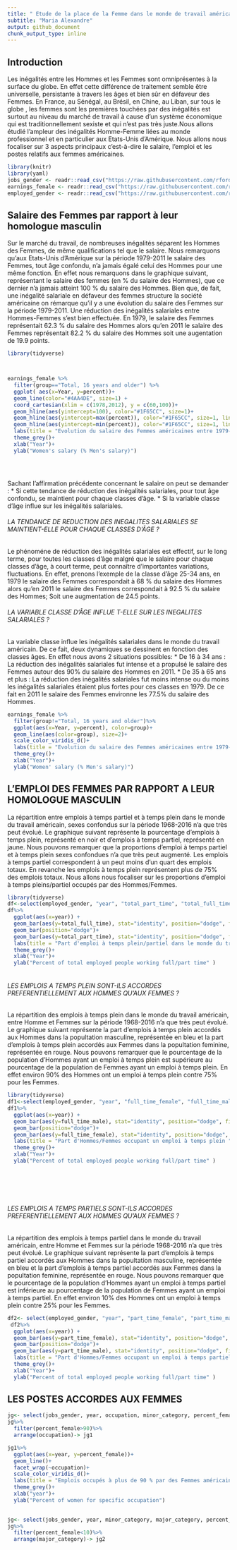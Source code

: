 ```yaml
---
title: " Etude de la place de la Femme dans le monde de travail américain - DATABASE: Women in the workforce"
subtitle: "Maria Alexandre"
output: github_document
chunk_output_type: inline
---
```




## Introduction

  Les inégalités entre les Hommes et les Femmes sont omniprésentes à la surface du globe. En effet cette différence de traitement semble être universelle, persistante à travers les âges et bien sûr en défaveur des Femmes. En France, au Sénégal, au Brésil, en Chine, au Liban, sur tous le globe , les femmes sont les premières touchées par des inégalités est surtout au niveau du marché de travail à cause d’un système économique qui est traditionnellement sexiste et qui n'est pas très juste.Nous allons étudié l'ampleur des inégalités Homme-Femme liées au monde professionnel et en particulier aux Etats-Unis d'Amérique. Nous allons nous focaliser sur 3 aspects principaux c'est-à-dire le salaire, l'emploi et les postes relatifs aux femmes américaines. 


```r
library(knitr)
library(yaml)
jobs_gender <- readr::read_csv("https://raw.githubusercontent.com/rfordatascience/tidytuesday/master/data/2019/2019-03-05/jobs_gender.csv")
earnings_female <- readr::read_csv("https://raw.githubusercontent.com/rfordatascience/tidytuesday/master/data/2019/2019-03-05/earnings_female.csv") 
employed_gender <- readr::read_csv("https://raw.githubusercontent.com/rfordatascience/tidytuesday/master/data/2019/2019-03-05/employed_gender.csv") 

```

## Salaire des Femmes par rapport à leur homologue masculin

  Sur le marché du travail, de nombreuses inégalités séparent les Hommes des Femmes, de même qualifications tel que le salaire. Nous remarquons qu'aux Etats-Unis d'Amérique sur la période 1979-2011 le salaire des Femmes, tout âge confondu, n'a jamais égalé celui des Hommes pour une même fonction. En effet nous remarquons dans le graphique suivant, représentant le salaire des femmes (en % du salaire des Hommes), que ce dernier n'a jamais atteint 100 % du salaire des Hommes. 
Bien que, de fait, une inégalité salariale en défaveur des femmes structure la société américaine on rémarque qu'il y a une évolution du salaire des Femmes sur la période 1979-2011. Une réduction des inégalités salariales entre Hommes-Femmes s'est bien effectuée. En 1979, le salaire des Femmes représentait 62.3 % du salaire des Hommes alors qu'en 2011 le salaire des Femmes représentait 82.2 % du salaire des Hommes soit une augentation de 19.9 points.


```r
library(tidyverse)



earnings_female %>%
  filter(group=="Total, 16 years and older") %>%
  ggplot( aes(x=Year, y=percent))+
  geom_line(color="#4AA4DE", size=1) +
  coord_cartesian(xlim = c(1978,2012), y = c(60,100))+
  geom_hline(aes(yintercept=100), color="#1F65CC", size=1)+
  geom_hline(aes(yintercept=max(percent)), color="#1F65CC", size=1, linetype='dotted')+
  geom_hline(aes(yintercept=min(percent)), color="#1F65CC", size=1, linetype='dotted')+
  labs(title = "Evolution du salaire des Femmes américaines entre 1979-2011", subtitle="selon les classes d'âge")+
  theme_grey()+
  xlab("Year")+
  ylab("Women's salary (% Men's salary)")
  




```

Sachant l'affirmation précédente concernant le salaire on peut se demander :
* Si cette tendance de réduction des inégalités salariales, pour tout âge confondu, se maintient pour chaque classes d'âge.
* Si la variable classe d'âge influe sur les inégalités salariales.


###### LA TENDANCE DE REDUCTION DES INEGALITES SALARIALES SE MAINTIENT-ELLE POUR CHAQUE CLASSES D'ÂGE ?
Le phénoméne de réduction des inégalités salariales est effectif, sur le long terme, pour toutes les classes d'âge malgré que le salaire pour chaque classes d'âge, à court terme, peut connaître d'importantes variations, fluctuations. En effet, prenons l'exemple de la classe d'âge 25-34 ans, en 1979 le salaire des Femmes correspondait à 68 % du salaire des Hommes alors qu'en 2011 le salaire des Femmes correspondait à 92.5 % du salaire des Hommes; Soit une augmentation de 24.5 points.

###### LA VARIABLE CLASSE D'ÂGE INFLUE T-ELLE SUR LES INEGALITES SALARIALES ?
La variable classe influe les inégalités salariales dans le monde du travail américain. De ce fait, deux dynamiques se dessinent en fonction des classes âges. En effet nous avons 2 situations possibles:
* De 16 à 34 ans : La réduction des inégalités salariales fut intense et a propulsé le salaire des Femmes autour des 90% du salaire des Hommes en 2011.
* De 35 à 65 ans et plus : La réduction des inégalités salariales fut moins intense ou du moins les inégalités salariales étaient plus fortes pour ces classes en 1979. De ce fait en 2011 le salaire des Femmes environne les 77.5% du salaire des Hommes.




```r
earnings_female %>%
  filter(group!="Total, 16 years and older")%>% 
  ggplot(aes(x=Year, y=percent), color=group)+
  geom_line(aes(color=group), size=2)+
  scale_color_viridis_d()+
  labs(title = "Evolution du salaire des Femmes américaines entre 1979-2011", subtitle = "selon les classes d'âge")+
  theme_grey()+
  xlab("Year")+ 
  ylab("Women' salary (% Men's salary)")

```





## L'EMPLOI DES FEMMES PAR RAPPORT A LEUR HOMOLOGUE MASCULIN

La répartition entre emplois à temps partiel et à temps plein dans le monde du travail américain, sexes confondus sur la période 1968-2016 n'a que très peut évolué. Le graphique suivant représente la pourcentage d'emplois à temps plein, représenté en noir et d'emplois à temps partiel, représenté en jaune. Nous pouvons remarquer que la proportions d'emploi à temps partiel et à temps plein sexes confondues n'a que très peut augmenté. Les emplois à temps partiel correspondent à un peut moins d'un quart des emplois totaux. En revanche les emplois à temps plein représentent plus de 75% des emplois totaux. Nous allons nous focaliser sur les proportions d'emploi à temps pleins/partiel occupés par des Hommes/Femmes.




```r
library(tidyverse)
df<-select(employed_gender, "year", "total_part_time", "total_full_time")
df%>%
  ggplot(aes(x=year)) +
  geom_bar(aes(y=total_full_time), stat="identity", position="dodge", fill="black") +
  geom_bar(position="dodge")+
  geom_bar(aes(y=total_part_time), stat="identity", position="dodge", fill="yellow")+
  labs(title = "Part d'emploi à temps plein/partiel dans le monde du travail américain", subtitle = "Sexes confondus, Période : 1968-2016")+
  theme_grey()+
  xlab("Year")+ 
  ylab("Percent of total employed people working full/part time" )
 

```







###### LES EMPLOIS A TEMPS PLEIN SONT-ILS ACCORDES PREFERENTIELLEMENT AUX HOMMES QU'AUX FEMMES  ?


La répartition des emplois à temps plein dans le monde du travail américain, entre Homme et Femmes sur la période 1968-2016 n'a que très peut évolué. Le graphique suivant représente la part d'emplois à temps plein accordés aux Hommes dans la popultation masculine, représentée en bleu et la part d'emplois à temps plein accordés aux Femmes dans la popultation feminine, représentée en rouge.
Nous pouvons remarquer que le pourcentage de la population d'Hommes ayant un emploi à temps plein est supérieure au pourcentage de la population de Femmes ayant un emploi à temps plein. En effet environ 90% des Hommes ont un emploi à temps plein contre 75% pour les Femmes.

```r
library(tidyverse)
df1<-select(employed_gender, "year", "full_time_female", "full_time_male")
df1%>%
  ggplot(aes(x=year)) +
  geom_bar(aes(y=full_time_male), stat="identity", position="dodge", fill="blue") +
  geom_bar(position="dodge")+
  geom_bar(aes(y=full_time_female), stat="identity", position="dodge", fill="red")+
  labs(title = "Part d'Hommes/Femmes occupant un emploi à temps plein ", subtitle = "Monde du travail américain, Période : 1968-2016")+
  theme_grey()+
  xlab("Year")+ 
  ylab("Percent of total employed people working full/part time" ) 

 


 
```


###### LES EMPLOIS A TEMPS PARTIELS SONT-ILS ACCORDES PREFERENTIELLEMENT AUX HOMMES QU'AUX FEMMES  ?


La répartition des emplois à temps partiel dans le monde du travail américain, entre Homme et Femmes sur la période 1968-2016 n'a que très peut évolué. Le graphique suivant représente la part d'emplois à temps partiel accordés aux Hommes dans la popultation masculine, représentée en bleu et la part d'emplois à temps partiel accordés aux Femmes dans la popultation feminine, représentée en rouge.
Nous pouvons remarquer que le pourcentage de la population d'Hommes ayant un emploi à temps partiel est inférieure au pourcentage de la population de Femmes ayant un emploi à temps partiel. En effet environ 10% des Hommes ont un emploi à temps plein contre 25% pour les Femmes.





```r
df2<- select(employed_gender, "year", "part_time_female", "part_time_male")
 df2%>%
  ggplot(aes(x=year)) +
  geom_bar(aes(y=part_time_female), stat="identity", position="dodge", fill="red") +
  geom_bar(position="dodge")+
  geom_bar(aes(y=part_time_male), stat="identity", position="dodge", fill="blue")+
  labs(title = "Part d'Hommes/Femmes occupant un emploi à temps partiel ", subtitle = "Monde du travail américain, Période : 1968-2016")+
  theme_grey()+
  xlab("Year")+ 
  ylab("Percent of total employed people working full/part time" ) 
```



## LES POSTES ACCORDES AUX FEMMES 




```r
jg<- select(jobs_gender, year, occupation, minor_category, percent_female)
jg%>%
  filter(percent_female>90)%>%
  arrange(occupation)-> jg1

```














```r


jg1%>%
  ggplot(aes(x=year, y=percent_female))+
  geom_line()+
  facet_wrap(~occupation)+
  scale_color_viridis_d()+
  labs(title = "Emplois occupés à plus de 90 % par des Femmes américaines",subtitle= "Période : 2013-2016, tout âge confondus")+
  theme_grey()+
  xlab("year")+ 
  ylab("Percent of women for specific occupation")
  


```



```r
jg<- select(jobs_gender, year, minor_category, major_category, percent_female)
jg%>%
  filter(percent_female<10)%>%
  arrange(major_category)-> jg2

```








